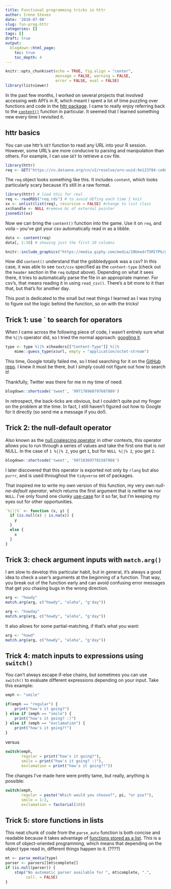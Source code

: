 ```yaml
---
title: Functional programming tricks in httr
author: Irene Steves
date: '2018-07-08'
slug: fun-prog-httr
categories: []
tags: []
draft: true
output:
  blogdown::html_page:
    toc: true
    toc_depth: 4
---
```


```r
knitr::opts_chunk$set(echo = TRUE, fig.align = "center", 
                      message = FALSE, warning = FALSE,
                      error = FALSE, eval = FALSE)
library(listviewer)
```

In the past few months, I worked on several projects that involved accessing web API's in R, which meant I spent a lot of time puzzling over functions and code in the [httr package](https://github.com/r-lib/httr). I came to really enjoy referring back to the [`content()`](https://github.com/r-lib/httr/blob/1fc659856602f60ff75eb01903513244e3491ec2/R/content.r) function in particular. It seemed that I learned something new every time I revisited it.

## httr basics

You can use httr's `GET` function to read any URL into your R session. However, some URL's are more conducive to parsing and manipulation than others. For example, I can use `GET` to retrieve a csv file.

```r
library(httr)
req <- GET("https://cn.dataone.org/cn/v2/resolve/urn:uuid:9e123f84-ce0d-4094-b898-c9e73680eafa")
```

The `req` object looks something like this. It includes `content`, which looks particularly scary because it's still in a raw format. 

```r
library(httr) # load this for real
req <- readRDS("req.rds") # to avoid GETing each time I knit
xx <- unlist(list(req), recursive = FALSE) #change to list class
xx$handle <- NULL #remove bc of external pointer
jsonedit(xx)
```

Now we can bring the `content()` function into the game. Use it on `req`, and voila -- you've got your csv automatically read in as a tibble. 

```r
data <- content(req)
data[, 1:10] # showing just the first 10 columns
```

```r
knitr::include_graphics("https://media.giphy.com/media/10UeedrT5MIfPG/giphy.gif")
```

How did `content()` understand that the gobbledygook was a csv?  In this case, it was able to see `text/csv` specified as the `content-type` (check out the `header` section in the `req` output above). Depending on what it sees there, it tries to automatically parse the file in an appropriate manner. For csv's, that means reading it in using `read_csv()`. There's a bit more to it than that, but that's for another day. 

This post is dedicated to the small but neat things I learned as I was trying to figure out the logic behind the function, so on with the tricks!

## Trick 1: use ` to search for operators

When I came across the following piece of code, I wasn't entirely sure what the `%||%` operator did, so I tried the normal approach: [googling it](https://www.google.com/search?q=%25%7C%7C%25&oq=%25%7C%7C%25&aqs=chrome..69i57.3928j0j7&sourceid=chrome&ie=UTF-8). 

```r
type <- type %||% x$headers[["Content-Type"]] %||%
    mime::guess_type(x$url, empty = "application/octet-stream")
```

This time, Google totally failed me, so I tried  searching for it on the [GitHub repo](https://github.com/r-lib/httr/search?q=%25%7C%7C%25&unscoped_q=%25%7C%7C%25).  I knew it must be there, but I simply could not figure out how to search it! 

Thankfully, Twitter was there for me in my time of need:

```r
blogdown::shortcode('tweet', '997178960797687809')
```

In retrospect, the back-ticks are obvious, but I couldn't quite put my finger on the problem at the time. In fact, I still haven't figured out how to Google for it directly (so send me a message if you do!).  

## Trick 2: the null-default operator

Also known as the [null coalescing operator](https://en.wikipedia.org/wiki/Null_coalescing_operator) in other contexts, this operator allows you to run through a series of values and take the first one that is _not_ NULL. In the case of `1 %||% 2`, you get `1`, but for `NULL %||% 2`, you get `2`.

```r
blogdown::shortcode('tweet', '997183697781587968')
```

I later discovered that this operator is exported not only by `rlang` but also `purrr`, and is used throughout the `tidyverse` set of packages.

That inspired me to write my own version of this function, my very own *null-na-default operator*, which returns the first argument that is neither `NA` nor `NULL`. I've only found one clunky [use-case](https://github.com/NCEAS/metajam/blob/51b7e54c4ac923a98685d4854191a8d92dc2891c/R/download_d1_data.R#L140) for it so far, but I'm keeping my eyes out for other opportunities.  

```r
`%|||%` <- function (x, y) {
  if (is.null(x) | is.na(x)) {
    y
  }
  else {
    x
  }
}
```

## Trick 3: check argument inputs with `match.arg()`

I am slow to develop this particular habit, but in general, it's always a good idea to check a user's arguments at the beginning of a function. That way, you break out of the function early and can avoid confusing error messages that get you chasing bugs in the wrong direction.  

```r
arg <- "howdy"
match.arg(arg, c("howdy", "aloha", "g'day"))

arg <- "howday"
match.arg(arg, c("howdy", "aloha", "g'day"))
```

It also allows for some partial-matching, if that's what you want:

```r
arg <- "howd"
match.arg(arg, c("howdy", "aloha", "g'day"))
```

## Trick 4: match inputs to expressions using `switch()`

You can't always escape if-else chains, but sometimes you can use `switch()` to evaluate different expressions depending on your input. Take this example:

```r
emph <- "smile"

if(emph == "regular") {
    print("how's it going?")
} else if (emph == "smile") {
    print("how's it going? :)")
} else if (emph == "exclamation") {
    print("how's it going?!")
}
```

versus

```r
switch(emph,
       regular = print("how's it going?"),
       smile = print("how's it going? :)"),
       exclamation = print("how's it going?!"))
```

The changes I've made here were pretty tame, but really, anything is possible:

```r
switch(emph,
       regular = paste("Which would you choose?", pi, "or pie?"),
       smile = 1:3,
       exclamation = factorial(10))
```

## Trick 5: store functions in lists

This neat chunk of code from the `parse_auto` function is both concise and readable because it takes advantage of [functions stored as a list](https://github.com/r-lib/httr/blob/1fc659856602f60ff75eb01903513244e3491ec2/R/content-parse.r#L66). This is a form of object-oriented programming, which means that depending on the object type read in, different things happen to it. (????)

```r
mt <- parse_media(type)
parser <- parsers[[mt$complete]]
if (is.null(parser)) {
    stop("No automatic parser available for ", mt$complete, ".",
         call. = FALSE)
}
```


